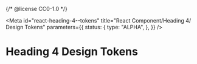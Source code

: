 {/* @license CC0-1.0 */}


<Meta
  id="react-heading-4--tokens"
  title="React Component/Heading 4/ Design Tokens"
  parameters={{
    status: {
      type: "ALPHA",
    },
  }}
/>

# Heading 4 Design Tokens

<ComponentTokensSection tokens={tokens} definition={tokensDefinition} component="utrecht-heading-4" />
